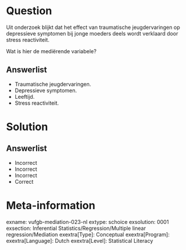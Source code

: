 Question
========

Uit onderzoek blijkt dat het effect van traumatische jeugdervaringen op depressieve symptomen bij jonge moeders deels wordt verklaard door stress reactiviteit. 

Wat is hier de mediërende variabele?
  
Answerlist
----------
* Traumatische jeugdervaringen.
* Depressieve symptomen.
* Leeftijd.
* Stress reactiviteit.

Solution
========

Answerlist
----------
* Incorrect
* Incorrect
* Incorrect
* Correct

Meta-information
================
exname: vufgb-mediation-023-nl
extype: schoice
exsolution: 0001
exsection: Inferential Statistics/Regression/Multiple linear regression/Mediation
exextra[Type]: Conceptual
exextra[Program]: 
exextra[Language]: Dutch
exextra[Level]: Statistical Literacy
